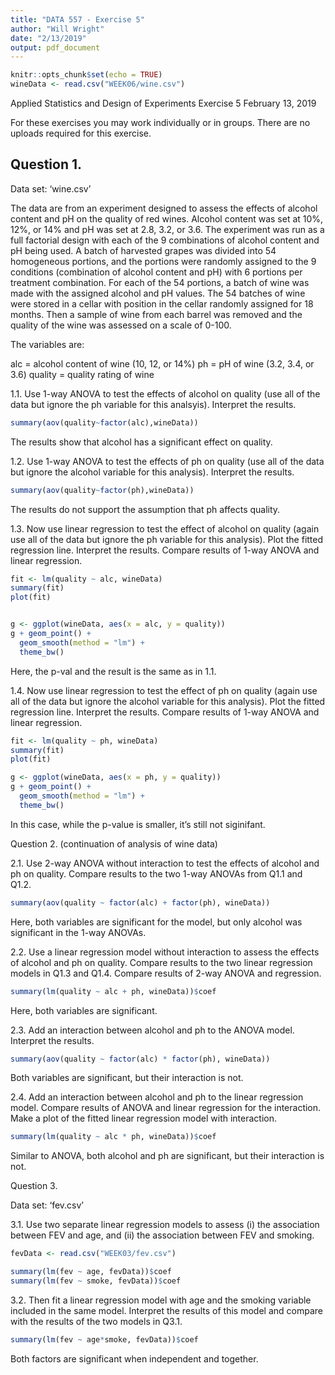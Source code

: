 ```yaml
---
title: "DATA 557 - Exercise 5"
author: "Will Wright"
date: "2/13/2019"
output: pdf_document
---
```


```r
knitr::opts_chunk$set(echo = TRUE)
wineData <- read.csv("WEEK06/wine.csv")
```

Applied Statistics and Design of Experiments
Exercise 5
February 13, 2019

For these exercises you may work individually or in groups. There are no uploads required for this exercise.

## Question 1.

Data set: ‘wine.csv’

The data are from an experiment designed to assess the effects of alcohol content and pH on the quality of red wines. Alcohol content was set at 10%, 12%, or 14% and pH was set at 2.8, 3.2, or 3.6. The experiment was run as a full factorial design with each of the 9 combinations of alcohol content and pH being used. A batch of harvested grapes was divided into 54 homogeneous portions, and the portions were randomly assigned to the 9 conditions (combination of alcohol content and pH) with 6 portions per treatment combination. For each of the 54 portions, a batch of wine was made with the assigned alcohol and pH values. The 54 batches of wine were stored in a cellar with position in the cellar randomly assigned for 18 months. Then a sample of wine from each barrel was removed and the quality of the wine was assessed on a scale of 0-100.

The variables are:

alc = alcohol content of wine (10, 12, or 14%)
ph = pH of wine (3.2, 3.4, or 3.6)
quality = quality rating of wine

1.1. Use 1-way ANOVA to test the effects of alcohol on quality (use all of the data but ignore the ph variable for this analsyis). Interpret the results.

```r
summary(aov(quality~factor(alc),wineData))
```

The results show that alcohol has a significant effect on quality.

1.2. Use 1-way ANOVA to test the effects of ph on quality (use all of the data but ignore the alcohol variable for this analysis). Interpret the results.

```r
summary(aov(quality~factor(ph),wineData))
```

The results do not support the assumption that ph affects quality.

1.3. Now use linear regression to test the effect of alcohol on quality (again use all of the data but ignore the ph variable for this analysis). Plot the fitted regression line. Interpret the results. Compare results of 1-way ANOVA and linear regression.

```r
fit <- lm(quality ~ alc, wineData)
summary(fit)
plot(fit)


g <- ggplot(wineData, aes(x = alc, y = quality))
g + geom_point() + 
  geom_smooth(method = "lm") +
  theme_bw()
```

Here, the p-val and the result is the same as in 1.1.

1.4. Now use linear regression to test the effect of ph on quality (again use all of the data but ignore the alcohol variable for this analysis). Plot the fitted regression line. Interpret the results. Compare results of 1-way ANOVA and linear regression.

```r
fit <- lm(quality ~ ph, wineData)
summary(fit)
plot(fit)

g <- ggplot(wineData, aes(x = ph, y = quality))
g + geom_point() + 
  geom_smooth(method = "lm") +
  theme_bw()


```

In this case, while the p-value is smaller, it's still not siginifant.  

Question 2. (continuation of analysis of wine data)

2.1. Use 2-way ANOVA without interaction to test the effects of alcohol and ph on quality. Compare results to the two 1-way ANOVAs from Q1.1 and Q1.2.

```r
summary(aov(quality ~ factor(alc) + factor(ph), wineData))
```

Here, both variables are significant for the model, but only alcohol was significant in the 1-way ANOVAs.

2.2. Use a linear regression model without interaction to assess the effects of alcohol and ph on quality. Compare results to the two linear regression models in Q1.3 and Q1.4.  Compare results of 2-way ANOVA and regression.

```r
summary(lm(quality ~ alc + ph, wineData))$coef
```

Here, both variables are significant.


2.3. Add an interaction between alcohol and ph to the ANOVA model. Interpret the results. 

```r
summary(aov(quality ~ factor(alc) * factor(ph), wineData))
```

Both variables are significant, but their interaction is not.

2.4. Add an interaction between alcohol and ph to the linear regression model. Compare results of ANOVA and linear regression for the interaction. Make a plot of the fitted linear regression model with interaction.

```r
summary(lm(quality ~ alc * ph, wineData))$coef
```

Similar to ANOVA, both alcohol and ph are significant, but their interaction is not.

Question 3.

Data set: ‘fev.csv’

3.1. Use two separate linear regression models to assess (i) the association between FEV and age, and (ii) the association between FEV and smoking.

```r
fevData <- read.csv("WEEK03/fev.csv")

summary(lm(fev ~ age, fevData))$coef
summary(lm(fev ~ smoke, fevData))$coef
```

3.2. Then fit a linear regression model with age and the smoking variable included in the same model. Interpret the results of this model and compare with the results of the two models in Q3.1.


```r
summary(lm(fev ~ age*smoke, fevData))$coef
```

Both factors are significant when independent and together.